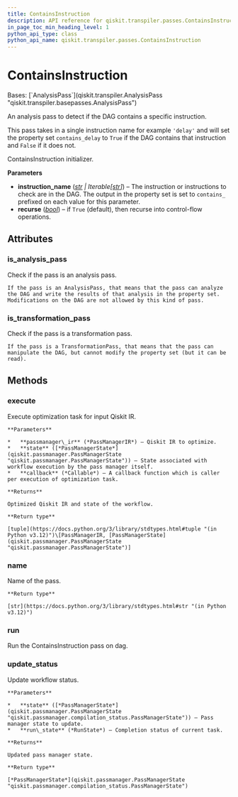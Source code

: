 ```yaml
---
title: ContainsInstruction
description: API reference for qiskit.transpiler.passes.ContainsInstruction
in_page_toc_min_heading_level: 1
python_api_type: class
python_api_name: qiskit.transpiler.passes.ContainsInstruction
---
```


# ContainsInstruction

<Class id="qiskit.transpiler.passes.ContainsInstruction" isDedicatedPage={true} github="https://github.com/Qiskit/qiskit/tree/main/qiskit/transpiler/passes/utils/contains_instruction.py#L18-L45" signature="qiskit.transpiler.passes.ContainsInstruction(*args, **kwargs)" modifiers="class">
  Bases: [`AnalysisPass`](qiskit.transpiler.AnalysisPass "qiskit.transpiler.basepasses.AnalysisPass")

  An analysis pass to detect if the DAG contains a specific instruction.

  This pass takes in a single instruction name for example `'delay'` and will set the property set `contains_delay` to `True` if the DAG contains that instruction and `False` if it does not.

  ContainsInstruction initializer.

  **Parameters**

  *   **instruction\_name** ([*str*](https://docs.python.org/3/library/stdtypes.html#str "(in Python v3.12)") *| Iterable\[*[*str*](https://docs.python.org/3/library/stdtypes.html#str "(in Python v3.12)")*]*) – The instruction or instructions to check are in the DAG. The output in the property set is set to `contains_` prefixed on each value for this parameter.
  *   **recurse** ([*bool*](https://docs.python.org/3/library/functions.html#bool "(in Python v3.12)")) – if `True` (default), then recurse into control-flow operations.

  ## Attributes

  ### is\_analysis\_pass

  <Attribute id="qiskit.transpiler.passes.ContainsInstruction.is_analysis_pass">
    Check if the pass is an analysis pass.

    If the pass is an AnalysisPass, that means that the pass can analyze the DAG and write the results of that analysis in the property set. Modifications on the DAG are not allowed by this kind of pass.
  </Attribute>

  ### is\_transformation\_pass

  <Attribute id="qiskit.transpiler.passes.ContainsInstruction.is_transformation_pass">
    Check if the pass is a transformation pass.

    If the pass is a TransformationPass, that means that the pass can manipulate the DAG, but cannot modify the property set (but it can be read).
  </Attribute>

  ## Methods

  ### execute

  <Function id="qiskit.transpiler.passes.ContainsInstruction.execute" github="https://github.com/Qiskit/qiskit/tree/main/qiskit/passmanager/base_tasks.py#L72-L118" signature="execute(passmanager_ir, state, callback=None)">
    Execute optimization task for input Qiskit IR.

    **Parameters**

    *   **passmanager\_ir** (*PassManagerIR*) – Qiskit IR to optimize.
    *   **state** ([*PassManagerState*](qiskit.passmanager.PassManagerState "qiskit.passmanager.PassManagerState")) – State associated with workflow execution by the pass manager itself.
    *   **callback** (*Callable*) – A callback function which is caller per execution of optimization task.

    **Returns**

    Optimized Qiskit IR and state of the workflow.

    **Return type**

    [tuple](https://docs.python.org/3/library/stdtypes.html#tuple "(in Python v3.12)")\[PassManagerIR, [PassManagerState](qiskit.passmanager.PassManagerState "qiskit.passmanager.PassManagerState")]
  </Function>

  ### name

  <Function id="qiskit.transpiler.passes.ContainsInstruction.name" github="https://github.com/Qiskit/qiskit/tree/main/qiskit/passmanager/base_tasks.py#L68-L70" signature="name()">
    Name of the pass.

    **Return type**

    [str](https://docs.python.org/3/library/stdtypes.html#str "(in Python v3.12)")
  </Function>

  ### run

  <Function id="qiskit.transpiler.passes.ContainsInstruction.run" github="https://github.com/Qiskit/qiskit/tree/main/qiskit/transpiler/passes/utils/contains_instruction.py#L41-L45" signature="run(dag)">
    Run the ContainsInstruction pass on dag.
  </Function>

  ### update\_status

  <Function id="qiskit.transpiler.passes.ContainsInstruction.update_status" github="https://github.com/Qiskit/qiskit/tree/main/qiskit/passmanager/base_tasks.py#L120-L138" signature="update_status(state, run_state)">
    Update workflow status.

    **Parameters**

    *   **state** ([*PassManagerState*](qiskit.passmanager.PassManagerState "qiskit.passmanager.compilation_status.PassManagerState")) – Pass manager state to update.
    *   **run\_state** (*RunState*) – Completion status of current task.

    **Returns**

    Updated pass manager state.

    **Return type**

    [*PassManagerState*](qiskit.passmanager.PassManagerState "qiskit.passmanager.compilation_status.PassManagerState")
  </Function>
</Class>

